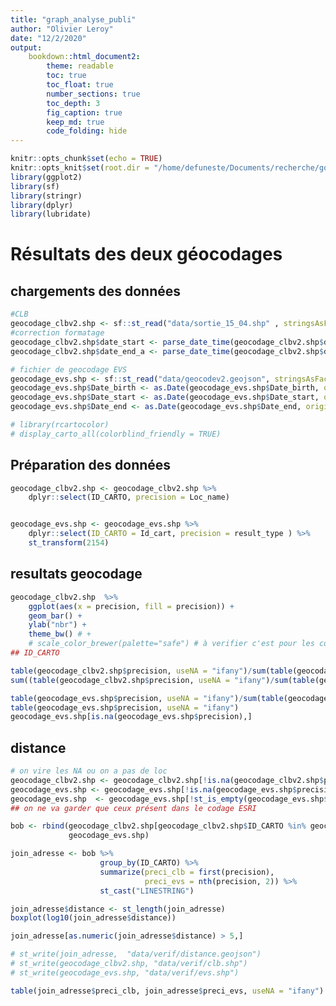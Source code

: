 ```yaml
---
title: "graph_analyse_publi"
author: "Olivier Leroy"
date: "12/2/2020"
output: 
    bookdown::html_document2:
        theme: readable
        toc: true
        toc_float: true
        number_sections: true
        toc_depth: 3
        fig_caption: true
        keep_md: true
        code_folding: hide
---
```


```r
knitr::opts_chunk$set(echo = TRUE)
knitr::opts_knit$set(root.dir = "/home/defuneste/Documents/recherche/gouramic/gouramic-db-analyses/")
library(ggplot2)
library(sf)
library(stringr)
library(dplyr)
library(lubridate)
```

# Résultats des deux géocodages

## chargements des données

```r
#CLB
geocodage_clbv2.shp <- sf::st_read("data/sortie_15_04.shp" , stringsAsFactors = FALSE)
#correction formatage
geocodage_clbv2.shp$date_start <- parse_date_time(geocodage_clbv2.shp$date_start, orders = c("my", "dmy"))
geocodage_clbv2.shp$date_end_a <- parse_date_time(geocodage_clbv2.shp$date_end_a, orders = c("my", "dmy"))

# fichier de geocodage EVS
geocodage_evs.shp <- sf::st_read("data/geocodev2.geojson", stringsAsFactors = FALSE)
geocodage_evs.shp$Date_birth <- as.Date(geocodage_evs.shp$Date_birth, origin = "1899-12-30")
geocodage_evs.shp$Date_start <- as.Date(geocodage_evs.shp$Date_start, origin = "1899-12-30")
geocodage_evs.shp$Date_end <- as.Date(geocodage_evs.shp$Date_end, origin = "1899-12-30")

# library(rcartocolor)
# display_carto_all(colorblind_friendly = TRUE)
```
## Préparation des données

```r
geocodage_clbv2.shp <- geocodage_clbv2.shp %>% 
    dplyr::select(ID_CARTO, precision = Loc_name)


geocodage_evs.shp <- geocodage_evs.shp %>% 
    dplyr::select(ID_CARTO = Id_cart, precision = result_type ) %>% 
    st_transform(2154)

```

## resultats geocodage

```r
geocodage_clbv2.shp  %>% 
    ggplot(aes(x = precision, fill = precision)) +
    geom_bar() +
    ylab("nbr") +
    theme_bw() # +
    # scale_color_brewer(palette="safe") # à verifier c'est pour les color blinds 
## ID_CARTO
```

```r
table(geocodage_clbv2.shp$precision, useNA = "ifany")/sum(table(geocodage_clbv2.shp$precision, useNA = "ifany"))*100
sum((table(geocodage_clbv2.shp$precision, useNA = "ifany")/sum(table(geocodage_clbv2.shp$precision, useNA = "ifany"))*100)[1:4])

```

```r
table(geocodage_evs.shp$precision, useNA = "ifany")/sum(table(geocodage_evs.shp$precision, useNA = "ifany"))*100
table(geocodage_evs.shp$precision, useNA = "ifany")
geocodage_evs.shp[is.na(geocodage_evs.shp$precision),]
```

## distance 

```r
# on vire les NA ou on a pas de loc
geocodage_clbv2.shp <- geocodage_clbv2.shp[!is.na(geocodage_clbv2.shp$precision),] 
geocodage_evs.shp <- geocodage_evs.shp[!is.na(geocodage_evs.shp$precision),]
geocodage_evs.shp  <- geocodage_evs.shp[!st_is_empty(geocodage_evs.shp$geometry),]
## on ne va garder que ceux présent dans le codage ESRI

bob <- rbind(geocodage_clbv2.shp[geocodage_clbv2.shp$ID_CARTO %in% geocodage_evs.shp$ID_CARTO,],
             geocodage_evs.shp)

join_adresse <- bob %>% 
                    group_by(ID_CARTO) %>%  
                    summarize(preci_clb = first(precision),
                              preci_evs = nth(precision, 2)) %>% 
                    st_cast("LINESTRING")

join_adresse$distance <- st_length(join_adresse)
boxplot(log10(join_adresse$distance))

join_adresse[as.numeric(join_adresse$distance) > 5,]

# st_write(join_adresse,  "data/verif/distance.geojson")
# st_write(geocodage_clbv2.shp, "data/verif/clb.shp")
# st_write(geocodage_evs.shp, "data/verif/evs.shp")
```


```r
table(join_adresse$preci_clb, join_adresse$preci_evs, useNA = "ifany")

```

